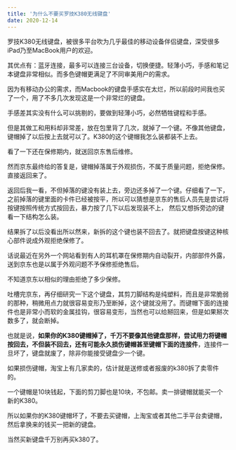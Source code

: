```yaml
---
title: '为什么不要买罗技K380无线键盘'
date: 2020-12-14
---
```


罗技K380无线键盘，被很多平台吹为几乎最佳的移动设备伴侣键盘，深受很多iPad乃至MacBook用户的欢迎。

其优点有：蓝牙连接，最多可以连接三台设备，切换便捷。轻薄小巧，手感和笔记本键盘非常相似。而多色键帽更满足了不同审美用户的需求。

因为有移动办公的需求，而Macbook的键盘手感实在太烂，所以前段时间我也买了一个，用了不多几次发现这是一个非常烂的键盘。

手感差其实没有什么可以挑剔的，要做到轻薄小巧，必然牺牲键程和手感。

但是其做工和用料却非常差，放在包里背了几次，就掉了一个键。不像其他键盘，键帽掉了以后按上去就可以了。K380的这个键帽我怎么装都装不上去。

看了一下还在保修期内，就送回京东售后维修。

然而京东最终给的答复是，键帽掉落属于外观损伤，不属于质量问题，拒绝保修。直接返回来了。

返回后我一看，不但掉落的键没有装上去，旁边还多掉了一个键。仔细看了一下，之前掉落的键里面的卡件已经被按平，所以可以猜想是京东的售后人员先是尝试将按键按照传统方式按回去，暴力按了几下以后发现装不上，
然后又想拆旁边的键看一下结构怎么装。

结果拆了以后没看出所以然来，新拆的这个键也装不回去了。就把键盘按键这种核心部件说成外观拒绝保修了。

话说最近在另外一个网站看到有人的耳机罩在保修期内自动裂开，内部部件外露，送到京东也是以属于外观问题不予保修拒绝售后。

不知道京东以相似的理由拒绝了多少保修。

吐槽完京东，再仔细研究一下这个键盘，其剪刀脚结构是纯塑料，而且是非常脆弱的那种，稍微用点力就很容易变形乃至断掉，这个键就没用了。而键帽下面的连接件也是非常小而软的金属挂钩，很容易变形，当然也可以给掰回来，但是如果掰次数多了，就会断掉。

也就是说，**如果你的K380键帽掉了，千万不要像其他键盘那样，尝试用力将键帽按回去，不但装不回去，还有可能永久损伤键帽甚至键帽下面的连接件**，连接件一旦坏了，键盘就废了，除非你能接受键盘少一个键。

如果损伤键帽，淘宝上有几家卖的，估计就是送修或者报废的k380拆了卖零件的。

一个键帽是10块钱起，下面的剪刀脚也是10块，不包邮。卖一排键帽就能买一个新的K380。

所以如果你的K380键帽坏了，不要去买键帽，上淘宝或者其他二手平台卖键帽，然后拿换来的钱买一把新的键盘。

当然买新键盘千万别再买k380了。


















